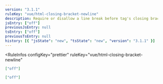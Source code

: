 ```yaml
---
version: "3.1.1"
ruleKey: "vue/html-closing-bracket-newline"
description: Require or disallow a line break before tag's closing brackets
jsEntry: ["off"]
previousJsEntry: null
tsEntry: ["off"]
previousTsEntry: null
history: [{ "jsState": "new", "tsState": "new", "version": "3.1.1" }]
---
```


<RuleInfos 
  configKey="prettier" 
  ruleKey="vue/html-closing-bracket-newline" 
>

```json
["off"]
```

```json
["off"]
```

</RuleInfos>
